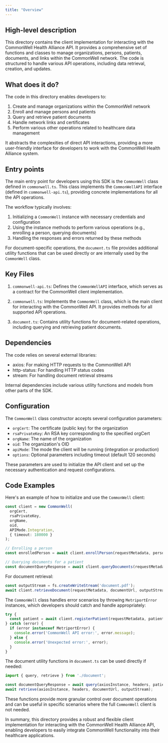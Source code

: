 ```yaml
---
title: "Overview"
---
```


## High-level description
This directory contains the client implementation for interacting with the CommonWell Health Alliance API. It provides a comprehensive set of functions and classes to manage organizations, persons, patients, documents, and links within the CommonWell network. The code is structured to handle various API operations, including data retrieval, creation, and updates.

## What does it do?
The code in this directory enables developers to:
1. Create and manage organizations within the CommonWell network
2. Enroll and manage persons and patients
3. Query and retrieve patient documents
4. Handle network links and certificates
5. Perform various other operations related to healthcare data management

It abstracts the complexities of direct API interactions, providing a more user-friendly interface for developers to work with the CommonWell Health Alliance system.

## Entry points
The main entry point for developers using this SDK is the `CommonWell` class defined in `commonwell.ts`. This class implements the `CommonWellAPI` interface (defined in `commonwell-api.ts`), providing concrete implementations for all the API operations.

The workflow typically involves:
1. Initializing a `CommonWell` instance with necessary credentials and configuration
2. Using the instance methods to perform various operations (e.g., enrolling a person, querying documents)
3. Handling the responses and errors returned by these methods

For document-specific operations, the `document.ts` file provides additional utility functions that can be used directly or are internally used by the `CommonWell` class.

## Key Files
1. `commonwell-api.ts`: Defines the `CommonWellAPI` interface, which serves as a contract for the CommonWell client implementation.

2. `commonwell.ts`: Implements the `CommonWell` class, which is the main client for interacting with the CommonWell API. It provides methods for all supported API operations.

3. `document.ts`: Contains utility functions for document-related operations, including querying and retrieving patient documents.

## Dependencies
The code relies on several external libraries:
- axios: For making HTTP requests to the CommonWell API
- http-status: For handling HTTP status codes
- stream: For handling document retrieval streams

Internal dependencies include various utility functions and models from other parts of the SDK.

## Configuration
The `CommonWell` class constructor accepts several configuration parameters:
- `orgCert`: The certificate (public key) for the organization
- `rsaPrivateKey`: An RSA key corresponding to the specified orgCert
- `orgName`: The name of the organization
- `oid`: The organization's OID
- `apiMode`: The mode the client will be running (integration or production)
- `options`: Optional parameters including timeout (default 120 seconds)

These parameters are used to initialize the API client and set up the necessary authentication and request configurations.

## Code Examples

Here's an example of how to initialize and use the `CommonWell` client:

```typescript
const client = new CommonWell(
  orgCert,
  rsaPrivateKey,
  orgName,
  oid,
  APIMode.Integration,
  { timeout: 180000 }
);

// Enrolling a person
const enrolledPerson = await client.enrollPerson(requestMetadata, personData);

// Querying documents for a patient
const documentQueryResponse = await client.queryDocuments(requestMetadata, patientId);
```

For document retrieval:

```typescript
const outputStream = fs.createWriteStream('document.pdf');
await client.retrieveDocument(requestMetadata, documentUrl, outputStream);
```

The `CommonWell` class handles error scenarios by throwing `MetriportError` instances, which developers should catch and handle appropriately:

```typescript
try {
  const patient = await client.registerPatient(requestMetadata, patientData);
} catch (error) {
  if (error instanceof MetriportError) {
    console.error('CommonWell API error:', error.message);
  } else {
    console.error('Unexpected error:', error);
  }
}
```

The document utility functions in `document.ts` can be used directly if needed:

```typescript
import { query, retrieve } from './document';

const documentQueryResponse = await query(axiosInstance, headers, patientId);
await retrieve(axiosInstance, headers, documentUrl, outputStream);
```

These functions provide more granular control over document operations and can be useful in specific scenarios where the full `CommonWell` client is not needed.

In summary, this directory provides a robust and flexible client implementation for interacting with the CommonWell Health Alliance API, enabling developers to easily integrate CommonWell functionality into their healthcare applications.